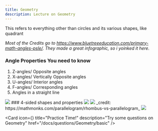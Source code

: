 ```yaml
---
title: Geometry
description: Lecture on Geometry
---
```




<Callout type="info" title="Note">
  This refers to everything other than circles and its various shapes, like
  quadrant
</Callout>

_Most of the Credits go to https://www.bluetreeeducation.com/primary-math-angles-psle/. They made a great infographic, so i yoinked it here._

### Angle Properties You need to know

1. Z-angles/ Opposite angles
2. X-angles/ Vertically Opposite angles
3. U-angles/ Interior angles
4. F-angles/ Corresponding angles
5. Angles in a straight line

<Image src={angle_info} />
### 4-sided shapes and properties

<Image src={square_rect_trapezium}/>
<Image src={rhombus_parallelogram}/>
_credit: https://mathmonks.com/parallelogram/rhombus-vs-parallelogram_


<Image src={triangle}/>
<Cards>

<Card
  icon={<FileQuestion />}
  title="Practice Time!"
  description="Try some questions on Geometry"
  href="/docs/questions/Geometry/basic"
/>
</Cards>
